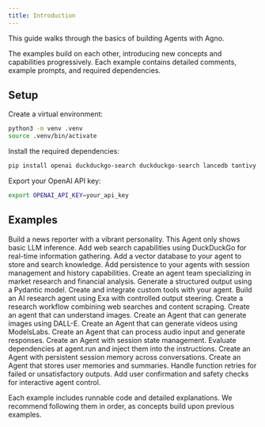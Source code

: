 ```yaml
---
title: Introduction
---
```


This guide walks through the basics of building Agents with Agno.

The examples build on each other, introducing new concepts and capabilities progressively. Each example contains detailed comments, example prompts, and required dependencies.

## Setup

Create a virtual environment:

```bash
python3 -m venv .venv
source .venv/bin/activate
```

Install the required dependencies:

```bash
pip install openai duckduckgo-search duckduckgo-search lancedb tantivy pypdf requests exa-py newspaper4k lxml_html_clean sqlalchemy agno
```

Export your OpenAI API key:

```bash
export OPENAI_API_KEY=your_api_key
```

## Examples

<CardGroup cols={3}>
  <Card title="Basic Agent" icon="robot" iconType="duotone" href="./basic-agent">
    Build a news reporter with a vibrant personality. This Agent only shows basic LLM inference.
  </Card>

  <Card title="Agent with Tools" icon="toolbox" iconType="duotone" href="./agent-with-tools">
    Add web search capabilities using DuckDuckGo for real-time information gathering.
  </Card>

  <Card title="Agent with Knowledge" icon="brain" iconType="duotone" href="./agent-with-knowledge">
    Add a vector database to your agent to store and search knowledge.
  </Card>

  <Card title="Agent with Storage" icon="database" iconType="duotone" href="./agent-with-storage">
    Add persistence to your agents with session management and history capabilities.
  </Card>

  <Card title="Agent Team" icon="users" iconType="duotone" href="./agent-team">
    Create an agent team specializing in market research and financial analysis.
  </Card>

  <Card title="Structured Output" icon="code" iconType="duotone" href="./structured-output">
    Generate a structured output using a Pydantic model.
  </Card>

  <Card title="Custom Tools" icon="wrench" iconType="duotone" href="./custom-tools">
    Create and integrate custom tools with your agent.
  </Card>

  <Card title="Research Agent" icon="magnifying-glass" iconType="duotone" href="./research-agent">
    Build an AI research agent using Exa with controlled output steering.
  </Card>

  <Card title="Research Workflow" icon="diagram-project" iconType="duotone" href="./research-workflow">
    Create a research workflow combining web searches and content scraping.
  </Card>

  <Card title="Image Agent" icon="image" iconType="duotone" href="./image-agent">
    Create an agent that can understand images.
  </Card>

  <Card title="Image Generation" icon="paintbrush" iconType="duotone" href="./image-generation">
    Create an Agent that can generate images using DALL-E.
  </Card>

  <Card title="Video Generation" icon="video" iconType="duotone" href="./video-generation">
    Create an Agent that can generate videos using ModelsLabs.
  </Card>

  <Card title="Audio Agent" icon="microphone" iconType="duotone" href="./audio-agent">
    Create an Agent that can process audio input and generate responses.
  </Card>

  <Card title="Agent with State" icon="database" iconType="duotone" href="./agent-state">
    Create an Agent with session state management.
  </Card>

  <Card title="Agent Context" icon="sitemap" iconType="duotone" href="./agent-context">
    Evaluate dependencies at agent.run and inject them into the instructions.
  </Card>

  <Card title="Agent Session" icon="clock-rotate-left" iconType="duotone" href="./agent-session">
    Create an Agent with persistent session memory across conversations.
  </Card>

  <Card title="User Memories" icon="memory" iconType="duotone" href="./user-memories">
    Create an Agent that stores user memories and summaries.
  </Card>

  <Card title="Function Retries" icon="rotate" iconType="duotone" href="./retry-functions">
    Handle function retries for failed or unsatisfactory outputs.
  </Card>

  <Card title="Human in the Loop" icon="user-check" iconType="duotone" href="./human-in-the-loop">
    Add user confirmation and safety checks for interactive agent control.
  </Card>
</CardGroup>

Each example includes runnable code and detailed explanations. We recommend following them in order, as concepts build upon previous examples.
